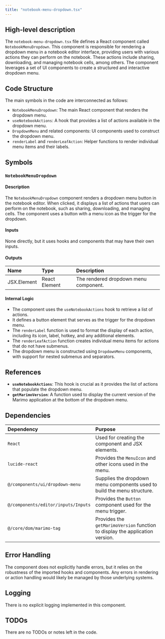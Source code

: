 ```yaml
---
title: "notebook-menu-dropdown.tsx"
---
```


## High-level description

The `notebook-menu-dropdown.tsx` file defines a React component called `NotebookMenuDropdown`. This component is responsible for rendering a dropdown menu in a notebook editor interface, providing users with various actions they can perform on the notebook. These actions include sharing, downloading, and managing notebook cells, among others. The component leverages a set of UI components to create a structured and interactive dropdown menu.

## Code Structure

The main symbols in the code are interconnected as follows:
- `NotebookMenuDropdown`: The main React component that renders the dropdown menu.
- `useNotebookActions`: A hook that provides a list of actions available in the dropdown menu.
- `DropdownMenu` and related components: UI components used to construct the dropdown menu.
- `renderLabel` and `renderLeafAction`: Helper functions to render individual menu items and their labels.

## Symbols

### `NotebookMenuDropdown`
#### Description
The `NotebookMenuDropdown` component renders a dropdown menu button in the notebook editor. When clicked, it displays a list of actions that users can perform on the notebook, such as sharing, downloading, and managing cells. The component uses a button with a menu icon as the trigger for the dropdown.

#### Inputs
None directly, but it uses hooks and components that may have their own inputs.

#### Outputs
| Name | Type | Description |
|:-----|:-----|:------------|
| JSX.Element | React Element | The rendered dropdown menu component. |

#### Internal Logic
- The component uses the `useNotebookActions` hook to retrieve a list of actions.
- It defines a button element that serves as the trigger for the dropdown menu.
- The `renderLabel` function is used to format the display of each action, including its icon, label, hotkey, and any additional elements.
- The `renderLeafAction` function creates individual menu items for actions that do not have submenus.
- The dropdown menu is constructed using `DropdownMenu` components, with support for nested submenus and separators.

## References

- **`useNotebookActions`**: This hook is crucial as it provides the list of actions that populate the dropdown menu.
- **`getMarimoVersion`**: A function used to display the current version of the Marimo application at the bottom of the dropdown menu.

## Dependencies

| Dependency | Purpose |
|:-----------|:--------|
| `React` | Used for creating the component and JSX elements. |
| `lucide-react` | Provides the `MenuIcon` and other icons used in the menu. |
| `@/components/ui/dropdown-menu` | Supplies the dropdown menu components used to build the menu structure. |
| `@/components/editor/inputs/Inputs` | Provides the `Button` component used for the menu trigger. |
| `@/core/dom/marimo-tag` | Provides the `getMarimoVersion` function to display the application version. |

## Error Handling

The component does not explicitly handle errors, but it relies on the robustness of the imported hooks and components. Any errors in rendering or action handling would likely be managed by those underlying systems.

## Logging

There is no explicit logging implemented in this component.

## TODOs

There are no TODOs or notes left in the code.